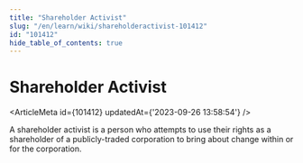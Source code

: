 ```yaml
---
title: "Shareholder Activist"
slug: "/en/learn/wiki/shareholderactivist-101412"
id: "101412"
hide_table_of_contents: true
---
```



# Shareholder Activist

<ArticleMeta id={101412} updatedAt={'2023-09-26 13:58:54'} />
<div className='border-solid border-b border-t-0 my-4 border-[var(--ifm-color-gray-300)]' />

A shareholder activist is a person who attempts to use their rights as a shareholder of a publicly-traded corporation to bring about change within or for the corporation.
